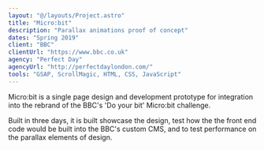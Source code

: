 ```yaml
---
layout: "@/layouts/Project.astro"
title: "Micro:bit"
description: "Parallax animations proof of concept"
dates: "Spring 2019"
client: "BBC"
clientUrl: "https://www.bbc.co.uk"
agency: "Perfect Day"
agencyUrl: "http://perfectdaylondon.com/"
tools: "GSAP, ScrollMagic, HTML, CSS, JavaScript"
---
```


Micro:bit is a single page design and development prototype for integration into the rebrand of the BBC's 'Do your bit' Micro:bit challenge.

Built in three days, it is built showcase the design, test how the the front end code would be built into the BBC's custom CMS, and to test performance on the parallax elements of design.
